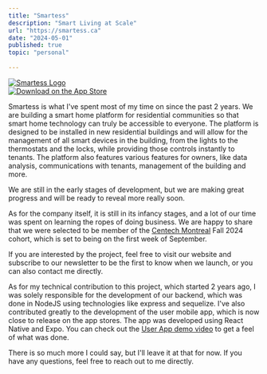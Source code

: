 ```yaml
---
title: "Smartess"
description: "Smart Living at Scale"
url: "https://smartess.ca"
date: "2024-05-01"
published: true
topic: "personal"
  
---
```


<div className="flex flex-row justify-center">
    <a href="https://smartess.ca" target="_blank">
        <img src="/Smartess.png" alt="Smartess Logo"/>
    </a>
</div>

<div className="flex flex-row justify-center">
    <a href="https://apps.apple.com/ca/app/smartess/id6470727164" target="_blank">
        <img src="/Download_on_the_App_Store_Badge_US-UK_RGB_blk_092917.svg" alt="Download on the App Store"/>
    </a>
</div>


Smartess is what I've spent most of my time on since the past 2 years.
We are building a smart home platform for residential communities so that smart home technology can truly be accessible to everyone.
The platform is designed to be installed in new residential buildings and will allow for the management of all smart devices in the building, from the lights to the thermostats and the locks, while providing those controls instantly to tenants.
The platform also features various features for owners, like data analysis, communications with tenants, management of the building and more.

We are still in the early stages of development, but we are making great progress and will be ready to reveal more really soon.

As for the company itself, it is still in its infancy stages, and a lot of our time was spent on learning the ropes of doing business.
We are happy to share that we were selected to be member of the [Centech Montreal](https://centech.co/en/) Fall 2024 cohort, which is set to being on the first week of September.

If you are interested by the project, feel free to visit our website and subscribe to our newsletter to be the first to know when we launch, or you can also contact me directly.

As for my technical contribution to this project, which started 2 years ago, I was solely responsible for the development of our backend, which was done in NodeJS using technologies like express and sequelize.
I've also contributed greatly to the development of the user mobile app, which is now close to release on the app stores.
The app was developed using React Native and Expo.
You can check out the [User App demo video](https://youtu.be/1NgdYvEypaU) to get a feel of what was done.

There is so much more I could say, but I'll leave it at that for now. If you have any questions, feel free to reach out to me directly.
